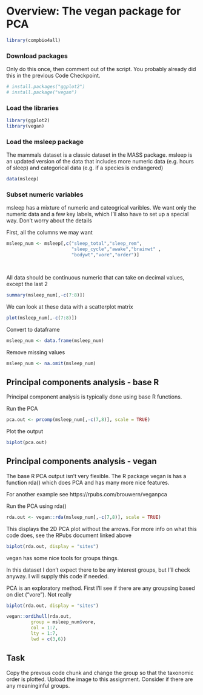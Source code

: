 # Overview: The vegan package for PCA


```r
library(compbio4all)
```


### Download packages

Only do this once, then comment out of the script.  You probably already did this in the previous Code Checkpoint.

```r
# install.packages("ggplot2")
# install.package("vegan")
```

### Load the libraries

```r
library(ggplot2)
library(vegan)
```

### Load the msleep package

The mammals dataset is a classic dataset in the MASS package.  msleep is an updated version of the data that includes more numeric data (e.g. hours of sleep) and categorical data (e.g. if a species is endangered)


```r
data(msleep)
```


### Subset numeric variables

msleep has a mixture of numeric and cateogrical varibles.  We want only the numeric data and a few key labels, which I'll also have to set up a special way.    Don't worry about the details

First, all the columns we may want
```r

msleep_num <- msleep[,c("sleep_total","sleep_rem",
                        "sleep_cycle","awake","brainwt" ,
                        "bodywt","vore","order")]

  
```

All data should be continuous numeric that can take on decimal values, except the last 2
```r
summary(msleep_num[,-c(7:8)])
```


We can look at these data with a scatterplot matrix
```r
plot(msleep_num[,-c(7:8)])
```


Convert to dataframe
```r
msleep_num <- data.frame(msleep_num)
```




Remove missing values

```r
msleep_num <- na.omit(msleep_num)
```



## Principal components analysis - base R

Principal component analysis is typically done using base R functions.

Run the PCA
```r
pca.out <- prcomp(msleep_num[,-c(7,8)], scale = TRUE)
```


Plot the output 
```r
biplot(pca.out)
```



## Principal components analysis - vegan

The base R PCA output isn't very flexible.  The R package vegan is has a function rda() which does PCA and has many more nice features.

For another example see
https://rpubs.com/brouwern/veganpca



Run the PCA using rda()
```r
rda.out <- vegan::rda(msleep_num[,-c(7,8)], scale = TRUE)
```



This displays the 2D PCA plot without the arrows.  For more info on what this code does, see the RPubs document linked above
```r
biplot(rda.out, display = "sites")

```


vegan has some nice tools for groups things.

In this dataset I don't expect there to be any interest groups, but I'll check anyway.
I will supply this code if needed.

PCA is an exploratory method.  First I'll see if there are any groupsing based on diet ("vore").  Not really
```r
biplot(rda.out, display = "sites")

vegan::ordihull(rda.out,
         group = msleep_num$vore,
         col = 1:7,
         lty = 1:7,
         lwd = c(3,6))
```



## Task

Copy the prevous code chunk and change the group so that the taxonomic order is plotted.  Upload the image to this assignment.  Consider if there are any meaninginful groups.






